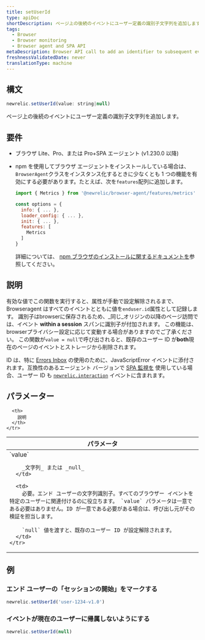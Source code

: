 ```yaml
---
title: setUserId
type: apiDoc
shortDescription: ページ上の後続のイベントにユーザー定義の識別子文字列を追加します。
tags:
  - Browser
  - Browser monitoring
  - Browser agent and SPA API
metaDescription: Browser API call to add an identifier to subsequent events on the page.
freshnessValidatedDate: never
translationType: machine
---
```


## 構文

```js
newrelic.setUserId(value: string|null)
```

ページ上の後続のイベントにユーザー定義の識別子文字列を追加します。

## 要件

* ブラウザ Lite、Pro、または Pro+SPA エージェント (v1.230.0 以降)

* npm を使用してブラウザ エージェントをインストールしている場合は、 `BrowserAgent`クラスをインスタンス化するときに少なくとも 1 つの機能を有効にする必要があります。たとえば、次を`features`配列に追加します。

  ```js
  import { Metrics } from '@newrelic/browser-agent/features/metrics'

  const options = {
    info: { ... },
    loader_config: { ... },
    init: { ... },
    features: [
      Metrics
    ]
  }
  ```

  詳細については、 [npm ブラウザのインストールに関するドキュメントを](https://www.npmjs.com/package/@newrelic/browser-agent#new-relic-browser-agent)参照してください。

## 説明

有効な値でこの関数を実行すると、属性が手動で設定解除されるまで、Browseragent はすべてのイベントとともに値を`enduser.id`属性として記録します。 識別子はbrowserに保存されるため、_同じ_オリジンの以降のページ訪問では、イベント <DNT>**within a session**</DNT> スパンに識別子が付加されます。 この機能は、 browserプライバシー設定に応じて変動する場合がありますのでご了承ください。 この関数が`value = null`で呼び出されると、既存のユーザー ID が<DNT>**both**</DNT>現在のページのイベントとストレージから削除されます。

ID は、特に [Errors Inbox](/docs/errors-inbox/errors-inbox/) の使用のために、JavaScriptError イベントに添付されます。互換性のあるエージェント バージョンで [SPA 監視を](/docs/browser/single-page-app-monitoring/get-started/welcome-single-page-app-monitoring) 使用している場合、ユーザー ID も [`newrelic.interaction`](/docs/browser/new-relic-browser/browser-agent-apis/browser-spa-api-newrelicinteraction) イベントに含まれます。

## パラメーター

<table>
  <thead>
    <tr>
      <th width="25%">
        パラメータ
      </th>

      <th>
        説明
      </th>
    </tr>
  </thead>

  <tbody>
    <tr>
      <td>
        `value`

        _文字列_ または _null_
      </td>

      <td>
        必要。エンド ユーザーの文字列識別子。すべてのブラウザー イベントを特定のユーザーに関連付けるのに役立ちます。 `value` パラメータは一意である必要はありません。ID が一意である必要がある場合は、呼び出し元がその検証を担当します。

        `null` 値を渡すと、既存のユーザー ID が設定解除されます。
      </td>
    </tr>
  </tbody>
</table>

## 例

### エンド ユーザーの「セッションの開始」をマークする

```js
newrelic.setUserId('user-1234-v1.0')
```

### イベントが現在のユーザーに帰属しないようにする

```js
newrelic.setUserId(null)
```
